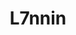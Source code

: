 ---
thumbnail: /images/team/gabs.png
country: /images/countries/brazil.png
roblox-character: /images/avatars/gabs.png
title: L7nnin
description: I love challenging myself to do things that I would never do usually. Get to know new people and places are the best thing I could do!
roles: Marketing Director, Community Manager and Programmer.
order: 3

twitter: 'https://twitter.com/officiall7nnin'
instagram: 'https://www.instagram.com/officiall7nnin'
roblox: 'https://www.roblox.com/users/152957065/profile'
---